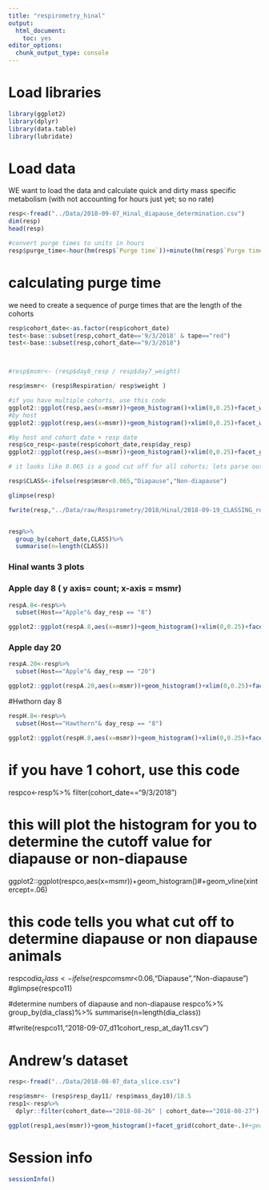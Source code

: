 ```yaml
---
title: "respirometry_hinal"
output: 
  html_document: 
    toc: yes
editor_options: 
  chunk_output_type: console
---
```


# Load libraries

```r
library(ggplot2)
library(dplyr)
library(data.table)
library(lubridate)
```





# Load data

WE want to load the data and calculate quick and dirty mass specific metabolism (with not accounting for hours just yet; so no rate)

```r

resp<-fread("../Data/2018-09-07_Hinal_diapause_determination.csv")
dim(resp)
head(resp)

#convert purge times to units in hours
resp$purge_time<-hour(hm(resp$`Purge time`))+minute(hm(resp$`Purge time`))/60
```


# calculating purge time

we need to create a sequence of purge times that are the length of the cohorts

```r
resp$cohort_date<-as.factor(resp$cohort_date)
test<-base::subset(resp,cohort_date=='9/3/2018' & tape=="red")
test<-base::subset(resp,cohort_date=="9/3/2018")




```


```r
#resp$msmr<- (resp$day8_resp / resp$day7_weight) 

resp$msmr<- (resp$Respiration/ resp$weight ) 

#if you have multiple cohorts, use this code
ggplot2::ggplot(resp,aes(x=msmr))+geom_histogram()+xlim(0,0.25)+facet_wrap(cohort_date~.)+geom_vline(xintercept=0.065)
#by host
ggplot2::ggplot(resp,aes(x=msmr))+geom_histogram()+xlim(0,0.25)+facet_wrap(cohort_date~Host)+geom_vline(xintercept=0.065)

#by host and cohort date + resp date
resp$co_resp<-paste(resp$cohort_date,resp$day_resp)
ggplot2::ggplot(resp,aes(x=msmr))+geom_histogram()+xlim(0,0.25)+facet_grid(co_resp~Host)+geom_vline(xintercept=0.065)

# it looks like 0.065 is a good cut off for all cohorts; lets parse out samples based on this value

resp$CLASS<-ifelse(resp$msmr<0.065,"Diapause","Non-diapause")

glimpse(resp)

fwrite(resp,"../Data/raw/Respirometry/2018/Hinal/2018-09-19_CLASSING_respirometry.csv")


resp%>%
  group_by(cohort_date,CLASS)%>%
  summarise(n=length(CLASS))

```


### Hinal wants 3 plots

### Apple day 8 ( y axis= count; x-axis = msmr)

```r
respA.8<-resp%>%
  subset(Host=="Apple"& day_resp == "8")

ggplot2::ggplot(respA.8,aes(x=msmr))+geom_histogram()+xlim(0,0.25)+facet_wrap(~cohort_date,scale="free")+geom_vline(xintercept=0.065)

```
### Apple day 20 

```r
respA.20<-resp%>%
  subset(Host=="Apple"& day_resp == "20")

ggplot2::ggplot(respA.20,aes(x=msmr))+geom_histogram()+xlim(0,0.25)+facet_wrap(~cohort_date,scale="free")+geom_vline(xintercept=0.065)
```
#Hwthorn day 8 

```r
respH.8<-resp%>%
  subset(Host=="Hawthorn"& day_resp == "8")

ggplot2::ggplot(respH.8,aes(x=msmr))+geom_histogram()+xlim(0,0.25)+facet_wrap(~cohort_date,scale="free")+geom_vline(xintercept=0.065)

```

# if you have 1 cohort, use this code
respco<-resp%>%
  filter(cohort_date=="9/3/2018")

# this will plot the histogram for you to determine the cutoff value for diapause or non-diapause
ggplot2::ggplot(respco,aes(x=msmr))+geom_histogram()#+geom_vline(xintercept=.06)

# this code tells you what cut off to determine diapause or non diapause animals

respco$dia_class<-ifelse(respco$msmr<0.06,"Diapause","Non-diapause")
#glimpse(respco11)

#determine numbers of diapause and non-diapause
respco%>%
  group_by(dia_class)%>%
  summarise(n=length(dia_class))

#fwrite(respco11,"2018-09-07_d11cohort_resp_at_day11.csv")



# Andrew's dataset

```r
resp<-fread("../Data/2018-08-07_data_slice.csv")

resp$msmr<- (resp$resp_day11/ resp$mass_day10)/18.5
resp1<-resp%>%
  dplyr::filter(cohort_date=="2018-08-26" | cohort_date=="2018-08-27")

ggplot(resp1,aes(msmr))+geom_histogram()+facet_grid(cohort_date~.)#+geom_vline(xintercept=0.06)+xlim(0,0.3)

```

# Session info

```r
sessionInfo()
```